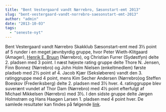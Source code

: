 ```yaml
---
title: "Bent Vestergaard vandt Nørrebro, Sæsonstart-emt 2013"
slug: "bent-vestergaard-vandt-norrebro-saesonstart-emt-2013"
author: "admin"
date: "2013-10-03"
tags: 
  - "seneste-nyt"
---
```


Bent Vestergaard vandt Nørrebro Skakklub Sæsonstart-emt med 3½ point af 5 runder i en meget jævnbyrdig gruppe, hvor Peter Wieth-Klitgaard (Amager), [Henrik E. Bruun](http://ksu.dk/kalender/dotnet/spiller_detaljer.aspx?tur_id=1563&lod=3) (Nørrebro), og Christian Furrer (Sydøstfyn) delte 2. pladsen med 3 point. I næst højeste rating gruppe delte Thore N. Jensen, Finn Bonnez (Nørrebro) og John Holm Nielsen (enkeltmedlem) første pladseb med 2½ point af 4. Jacob Kjær (Seksløberen) vandt den 3. ratinggruppe med 4 point, mens Kim Secher Andersen (Nørrebro)og Steffen Boeskov (Frederiksberg) delte 2. pladsen med 3½ hver. 4. ratinggruppe blev suverænt vundet af Thor Dam (Nørrebro) med 4½ point efterfulgt af Michael Mikkelsen (Nørrebro) med 3½. I den sidste gruppe delte Jørgen Holmstrøm og Hans Haagen Larsen 1. pladsen med 4 point hver. De samlede resultater kan findes på følgende [link](http://ksu.dk/kalender/dotnet/tabel.aspx?id=1213).
